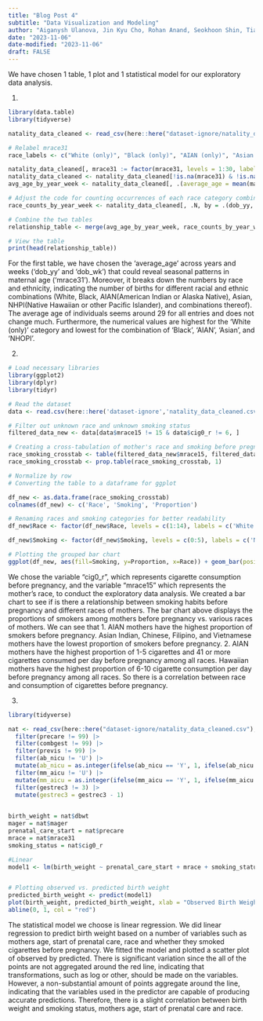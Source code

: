 ```yaml
---
title: "Blog Post 4"
subtitle: "Data Visualization and Modeling"
author: "Aiganysh Ulanova, Jin Kyu Cho, Rohan Anand, Seokhoon Shin, Tianyu Wu"
date: "2023-11-06"
date-modified: "2023-11-06"
draft: FALSE
---
```

We have chosen 1 table, 1 plot and 1 statistical model for our exploratory data analysis.

1.

```r
library(data.table) 
library(tidyverse)

natality_data_cleaned <- read_csv(here::here("dataset-ignore/natality_data_cleaned.csv")); setDT(natality_data_cleaned) 

# Relabel mrace31 
race_labels <- c("White (only)", "Black (only)", "AIAN (only)", "Asian (only)", "NHOPI (only)", "Black and White", "Black and AIAN", "Black and Asian", "Black and NHOPI", "AIAN and White", "AIAN and Asian", "AIAN and NHOPI", "Asian and White", "Asian and NHOPI", "NHOPI and White", "Black, AIAN, and White", "Black, AIAN, and Asian", "Black, AIAN, and NHOPI", "Black, Asian, and White", "Black, Asian, and NHOPI", "Black, NHOPI, and White", "AIAN, Asian, and White", "AIAN, NHOPI, and White", "AIAN, Asian, and NHOPI", "Asian, NHOPI, and White", "Black, AIAN, Asian, and White", "Black, AIAN, Asian, and NHOPI", "Black, AIAN, NHOPI, and White", "Black, Asian, NHOPI, and White", "AIAN, Asian, NHOPI, and White") 

natality_data_cleaned[, mrace31 := factor(mrace31, levels = 1:30, labels = race_labels)] 
natality_data_cleaned <- natality_data_cleaned[!is.na(mrace31) & !is.na(mager) & !is.na(dob_yy) & !is.na(dob_wk)] 
avg_age_by_year_week <- natality_data_cleaned[, .(average_age = mean(mager, na.rm = TRUE)), by = .(dob_yy, dob_wk)] 

# Adjust the code for counting occurrences of each race category combination 
race_counts_by_year_week <- natality_data_cleaned[, .N, by = .(dob_yy, dob_wk, mrace31)]; race_counts_by_year_week <- dcast(race_counts_by_year_week, dob_yy + dob_wk ~ mrace31, value.var = "N", fill = 0) 

# Combine the two tables 
relationship_table <- merge(avg_age_by_year_week, race_counts_by_year_week, by = c("dob_yy", "dob_wk"), all = TRUE) 

# View the table 
print(head(relationship_table)) 
```

For the first table, we have chosen the 'average_age' across years and weeks (‘dob_yy’ and 'dob_wk') that could reveal seasonal patterns in maternal age (‘mrace31’). Moreover, it breaks down the numbers by race and ethnicity, indicating the number of births for different racial and ethnic combinations (White, Black, AIAN(American Indian or Alaska Native), Asian, NHPI(Native Hawaiian or other Pacific Islander), and combinations thereof). The average age of individuals seems around 29 for all entries and does not change much. Furthermore, the numerical values are highest for the ‘White (only)’ category and lowest for the combination of ‘Black’, ‘AIAN’, ‘Asian’, and ‘NHOPI’.

2.

```r
# Load necessary libraries 
library(ggplot2) 
library(dplyr) 
library(tidyr) 

# Read the dataset 
data <- read.csv(here::here('dataset-ignore','natality_data_cleaned.csv')) 

# Filter out unknown race and unknown smoking status 
filtered_data_new <- data[data$mrace15 != 15 & data$cig0_r != 6, ] 

# Creating a cross-tabulation of mother's race and smoking before pregnancy 
race_smoking_crosstab <- table(filtered_data_new$mrace15, filtered_data_new$cig0_r) 
race_smoking_crosstab <- prop.table(race_smoking_crosstab, 1) 

# Normalize by row 
# Converting the table to a dataframe for ggplot 

df_new <- as.data.frame(race_smoking_crosstab) 
colnames(df_new) <- c('Race', 'Smoking', 'Proportion') 

# Renaming races and smoking categories for better readability 
df_new$Race <- factor(df_new$Race, levels = c(1:14), labels = c('White', 'Black', 'AIAN', 'Asian Indian', 'Chinese', 'Filipino', 'Japanese', 'Korean', 'Vietnamese', 'Other Asian',                               'Hawaiian', 'Guamanian', 'Samoan', 'Other pacific Islander')) 

df_new$Smoking <- factor(df_new$Smoking, levels = c(0:5), labels = c('Nonsmoker', '1-5 cigarettes', '6-10 cigarettes', '11-20 cigarettes', '21-40 cigarettes', '41 or more cigarettes')) 

# Plotting the grouped bar chart 
ggplot(df_new, aes(fill=Smoking, y=Proportion, x=Race)) + geom_bar(position="fill", stat="identity") +     theme(axis.text.x = element_text(angle = 45, hjust = 1)) + labs(x = "Mother’s Race", y = "Proportion of Mothers", fill = "Cigarettes Before Pregnancy", title = "Cigarette Consumption Before Pregnancy by Mother’s Race")
```

We chose the variable "cig0_r", which represents cigarette consumption before pregnancy, and the variable "mrace15" which represents the mother's race, to conduct the exploratory data analysis. We created a bar chart to see if is there a relationship between smoking habits before pregnancy and different races of mothers. The bar chart above displays the proportions of smokers among mothers before pregnancy vs. various races of mothers. We can see that 1. AIAN mothers have the highest proportion of smokers before pregnancy. Asian Indian, Chinese, Filipino, and Vietnamese mothers have the lowest proportion of smokers before pregnancy. 2. AIAN mothers have the highest proportion of 1-5 cigarettes and 41 or more cigarettes consumed per day before pregnancy among all races. Hawaiian mothers have the highest proportion of 6-10 cigarette consumption per day before pregnancy among all races. So there is a correlation between race and consumption of cigarettes before pregnancy.

3.
```r
library(tidyverse)

nat <- read_csv(here::here("dataset-ignore/natality_data_cleaned.csv"), show_col_types = FALSE) |>
  filter(precare != 99) |>
  filter(combgest != 99) |>
  filter(previs != 99) |> 
  filter(ab_nicu != 'U') |>
  mutate(ab_nicu = as.integer(ifelse(ab_nicu == 'Y', 1, ifelse(ab_nicu == 'N', 0, ab_nicu)))) |>
  filter(mm_aicu != 'U') |>
  mutate(mm_aicu = as.integer(ifelse(mm_aicu == 'Y', 1, ifelse(mm_aicu == 'N', 0, mm_aicu)))) |>
  filter(gestrec3 != 3) |>
  mutate(gestrec3 = gestrec3 - 1)
  

birth_weight = nat$dbwt
mager = nat$mager
prenatal_care_start = nat$precare
mrace = nat$mrace31
smoking_status = nat$cig0_r

#Linear
model1 <- lm(birth_weight ~ prenatal_care_start + mrace + smoking_status, data = nat)


# Plotting observed vs. predicted birth weight
predicted_birth_weight <- predict(model1)
plot(birth_weight, predicted_birth_weight, xlab = "Observed Birth Weight", ylab = "Predicted Birth Weight", main = "Observed vs Predicted Birth Weight")
abline(0, 1, col = "red")
```
The statistical model we choose is linear regression. We did linear regression to predict birth weight based on a number of variables such as mothers age, start of prenatal care, race and whether they smoked cigarettes before pregnancy. We fitted the model and plotted a scatter plot of observed by predicted. There is significant variation since the all of the points are not aggregated around the red line, indicating that transformations, such as log or other, should be made on the variables. However, a non-substantial amount of points aggregate around the line, indicating that the variables used in the predictor are capable of producing accurate predictions. Therefore, there is a slight correlation between birth weight and smoking status, mothers age, start of prenatal care and race. 

